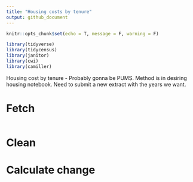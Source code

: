 ```yaml
---
title: "Housing costs by tenure"
output: github_document
---
```


```r
knitr::opts_chunk$set(echo = T, message = F, warning = F)
```

```r
library(tidyverse)
library(tidycensus)
library(janitor)
library(cwi)
library(camiller)
```

Housing cost by tenure - Probably gonna be PUMS. Method is in desiring housing notebook. Need to submit a new extract with the years we want.

# Fetch

```r

```

# Clean

# Calculate change